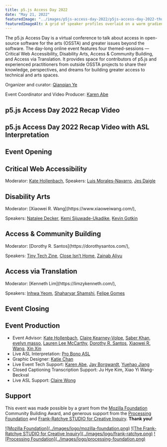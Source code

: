 ```yaml
---
title: p5.js Access Day 2022
date: "May 21, 2022"
featuredImage: "../images/p5js-access-day-2022/p5js-access-day-2022-thumbnail.png"
featuredImageAlt: A grid of speaker profiles overlaid on a warm gradient background.
---
```



The p5.js Access Day is a virtual conference to talk about access in open-source software for the arts (OSSTA) and greater issues beyond the software. The day-long online event features four themed-sessions — Critical Web Accessibility, Disability Arts, Access & Community Building, and Access via Translation. It provides space for contributors of p5.js and experienced practitioners from outside OSSTA projects to share their knowledge, perspectives, and dreams for building greater access to technical and arts spaces.

Organizer and curator: [Qianqian Ye](https://qianqian-ye.com/)

Event Coordinator and Video Producer: [Karen Abe](https://www.instagram.com/prod.ka/)

## p5.js Access Day 2022 Recap Video
<YouTubeEmbed id="WBDaBRH-_YA" />

## p5.js Access Day 2022 Recap Video with ASL Interpretation
<YouTubeEmbed id="xJi3ATgbuGQ" />

## Event Opening
<YouTubeEmbed id="H-8KE7WKbC4" />

## Critical Web Accessibility
<YouTubeEmbed id="8IwJc3jnRuw" />

Moderator: [Kate Hollenbach](http://www.katehollenbach.com/),
Speakers: [Luis Morales-Navarro](http://luismn.com/), [Jes Daigle](https://twitter.com/techandautism)


## Disability Arts
<YouTubeEmbed id="OxgK6CCg8Lg" />
Moderator: [Xiaowei R. Wang](https://www.xiaoweiwang.com/),

Speakers: [Natalee Decker](https://www.instagram.com/crip_fantasy/), [Kemi Sijuwade-Ukadike](https://www.linkedin.com/in/adekemisijuwade), [Kevin Gotkin](https://kevingotkin.com/)


## Access & Community Building
<YouTubeEmbed id="v3sTLNZUl0c" />
Moderator: [Dorothy R. Santos](https://dorothysantos.com/),

Speakers: [Tiny Tech Zine](https://tinytechzines.org/), [Close Isn’t Home](https://closeisnthome.com/), [Zainab Aliyu](https://zai.zone/)


## Access via Translation
<YouTubeEmbed id="h3HhhH5hokM" />
Moderator: [Kenneth Lim](https://limzykenneth.com/),

Speakers: [Inhwa Yeom](https://yinhwa.art/), [Shaharyar Shamshi](https://shaharyarshamshi.xyz/), [Felipe Gomes](https://felipesg.cargo.site/)


## Event Closing
<YouTubeEmbed id="Qv9QUYiGnk8" />

## Event Production
- Event Advisor: [Kate Hollenbach](http://www.katehollenbach.com/), [Claire Kearney-Volpe](http://www.takinglifeseriously.com/index.html), [Saber Khan](https://www.edsaber.info/), [evelyn masso](https://outofambit.format.com/), [Lauren Lee McCarthy](http://lauren-mccarthy.com/), [Dorothy R. Santos](https://dorothysantos.com/), [Xiaowei R. Wang](https://www.xiaoweiwang.com/), [Xin Xin](https://xin-xin.info/)
- Live ASL Interpretation: [Pro Bono ASL](https://www.probonoasl.com/)
- Graphic Designer: [Katie Chan](https://twitter.com/katiechaan)
- Live Event Tech Support: [Karen Abe](https://www.instagram.com/prod.ka/), [Jay Borgwardt](https://www.jayborgwardt.com/), [Yuehao Jiang](https://yuehaojiang.com/)
- Closed Captioning Transcription Support: Ju Hye Kim, Xiao Yi Wang-Beckval
- Live ASL Support: [Claire Wong](https://www.instagram.com/claireewongg/)


## Support
This event was made possible by a grant from the [Mozilla Foundation](https://foundation.mozilla.org/) Community Building Award, and generous support from the [Processing Foundation](https://processingfoundation.org/) and [Frank-Ratchye STUDIO for Creative Inquiry](http://studioforcreativeinquiry.org/). 
**Thank you!**

<Logos>
    <a href="https://foundation.mozilla.org/">![Mozilla Foundation](../images/logo/mozilla-foundation.png)</a>
    <a href="http://studioforcreativeinquiry.org">![The Frank-Ratchye STUDIO for Creative Inquiry](../images/logo/frank-ratchye.png)</a>
    <a href="http://foundation.processing.org/">![Processing Foundation](../images/logo/processing-foundation.png)</a>
</Logos>
